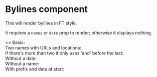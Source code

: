 
<Meta title="Core/Bylines" component={Bylines} />

# Bylines component

This will render bylines in FT style.

It requires a `names` or `date` prop to render; otherwise it displays nothing.

<Canvas>
  <Story name="Byline Examples">
    <>
      Basic:
      <div>
        <Bylines names="FT reporters" date="2020-05-07T00:00:00Z" />
      </div>
      Two names with URLs and locations:
      <div>
        <Bylines
          names={[
            { name: 'Max Harlow', url: 'https://ft.com/max-harlow' },
            { name: 'Hax Marlow', location: 'San Serriffe' },
          ]}
          date="2020-05-07T00:00:00Z"
        />
      </div>
      If there's more than two it only uses 'and' before the last:
      <div>
        <Bylines
          names={[
            { name: 'Max Harlow', url: 'https://ft.com/max-harlow' },
            { name: 'Hax Marlow', location: 'San Serriffe' },
            { name: 'Someone Else' },
          ]}
          date="2020-05-07T00:00:00Z"
        />
      </div>
      Without a date:
      <div>
        <Bylines names="Max Harlow" />
      </div>
      Without a name:
      <div>
        <Bylines date="2020-05-07T00:00:00Z" />
      </div>
      With prefix and date at start:
      <div>
        <Bylines
          prefix="Updated"
          names={[
            {
              name: 'FT Visual & Data Journalism team',
              url: 'https://www.ft.com/visual-and-data-journalism',
            },
          ]}
          date="2020-05-07T00:00:00Z"
          dateFirst
        />
      </div>
    </>
  </Story>
</Canvas>
